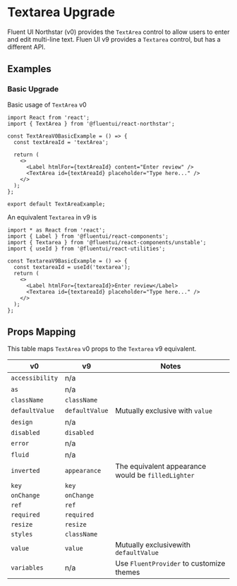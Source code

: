 
<Meta title="Concepts/Upgrading/from v0/Components/Textarea Upgrade" />

# Textarea Upgrade

Fluent UI Northstar (v0) provides the `TextArea` control to allow users to enter and edit multi-line text. Fluen UI v9 provides a `Textarea` control, but has a different API.

## Examples

### Basic Upgrade

Basic usage of `TextArea` v0

```tsx
import React from 'react';
import { TextArea } from '@fluentui/react-northstar';

const TextAreaV0BasicExample = () => {
  const textAreaId = 'textArea';

  return (
    <>
      <Label htmlFor={textAreaId} content="Enter review" />
      <TextArea id={textAreaId} placeholder="Type here..." />
    </>
  );
};

export default TextAreaExample;
```

An equivalent `Textarea` in v9 is

```tsx
import * as React from 'react';
import { Label } from '@fluentui/react-components';
import { Textarea } from '@fluentui/react-components/unstable';
import { useId } from '@fluentui/react-utilities';

const TextareaV9BasicExample = () => {
  const textareaId = useId('textarea');
  return (
    <>
      <Label htmlFor={textareaId}>Enter review</Label>
      <Textarea id={textareaId} placeholder="Type here..." />
    </>
  );
};
```

## Props Mapping

This table maps `TextArea` v0 props to the `Textarea` v9 equivalent.

| v0              | v9             | Notes                                              |
| --------------- | -------------- | -------------------------------------------------- |
| `accessibility` | n/a            |                                                    |
| `as`            | n/a            |                                                    |
| `className`     | `className`    |                                                    |
| `defaultValue`  | `defaultValue` | Mutually exclusive with `value`                    |
| `design`        | n/a            |                                                    |
| `disabled`      | `disabled`     |                                                    |
| `error`         | n/a            |                                                    |
| `fluid`         | n/a            |                                                    |
| `inverted`      | `appearance`   | The equivalent appearance would be `filledLighter` |
| `key`           | `key`          |                                                    |
| `onChange`      | `onChange`     |                                                    |
| `ref`           | `ref`          |                                                    |
| `required`      | `required`     |                                                    |
| `resize`        | `resize`       |                                                    |
| `styles`        | `className`    |                                                    |
| `value`         | `value`        | Mutually exclusivewith `defaultValue`              |
| `variables`     | n/a            | Use `FluentProvider` to customize themes           |
